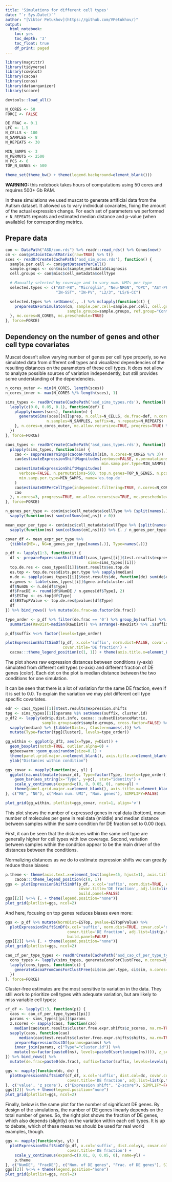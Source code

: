 ```yaml
---
title: 'Simulations for different cell types'
date: "`r Sys.Date()`"
author: "[Viktor Petukhov](https://github.com/VPetukhov/)"
output:
  html_notebook:
    toc: yes
    toc_depth: '3'
    toc_float: true
    df_print: paged
---
```


```r
library(magrittr)
library(tidyverse)
library(cowplot)
library(cacoa)
library(conos)
library(dataorganizer)
library(sccore)

devtools::load_all()

N_CORES <- 50
FORCE <- FALSE

DE_FRAC <- 0.1
LFC <- 1.5
N_CELLS <- 100
N_SAMPLES <- 8
N_REPEATS <- 30

MIN_SAMPS <- 3
N_PERMUTS <- 2500
N_PCS <- 6
TOP_N_GENES <- 500

theme_set(theme_bw() + theme(legend.background=element_blank()))
```

**WARNING:** this notebook takes hours of computations using 50 cores and requires
500+ Gb RAM.

In these simulations we used muscat to generate artificial data from the Autism
dataset. It allowed us to vary individual covariates, fixing the amount of the
actual expression change. For each set of parameters we performed `r N_REPEATS`
repeats and estimated median distance and p-value (when available) for
corresponding metrics.

## Prepare data

```r
con <- DataPath("ASD/con.rds") %>% readr::read_rds() %>% Conos$new()
cm <- con$getJointCountMatrix(raw=TRUE) %>% t()
sces <- readOrCreate(CachePath('asd_sim_sces.rds'), function() {
  sample.per.cell <- con$getDatasetPerCell()
  sample.groups <- con$misc$sample_metadata$diagnosis
  cell.groups <- con$misc$cell_metadata$cellType

  # Manually selected by coverage and to vary num. UMIs per type
  selected.types <- c("AST-FB", "Microglia", "Neu-NRGN", "OPC", "AST-PP",
                      "IN-SST", "IN-PV", "L2/3", "L5/6-CC")

  selected.types %>% setNames(., .) %>% mclapply(function(ct) {
    prepareSCEForSimulaton(cm, sample.per.cell=sample.per.cell, cell.groups=cell.groups,
                           sample.groups=sample.groups, ref.group="Control", subgroups=ct)
  }, mc.cores=N_CORES, mc.preschedule=TRUE)
}, force=FORCE)
```

## Dependency on the number of genes and other cell type covariates

Muscat doesn't allow varying number of genes per cell type properly, so we simulated
data from different cell types and visualized dependencies of the resulting distances
on the parameters of these cell types. It does not allow to analyze possible sources
of variation independently, but still provides some understanding of the dependencies.

```r
n_cores_outer <- min(N_CORES, length(sces))
n_cores_inner <- max(N_CORES %/% length(sces), 1)

sims_types <- readOrCreate(CachePath('asd_sims_types.rds'), function() {
  lapply(c(0.0, 0.05, 0.1), function(def) {
    plapply(names(sces), function(n) {
      generateSims(sces[[n]]$prep, n.cells=N_CELLS, de.frac=def, n.cores=n_cores_inner, lfc=LFC,
                  n.samples=N_SAMPLES, suffix=n, n.repeats=N_REPEATS)
    }, n.cores=n_cores_outer, mc.allow.recursive=TRUE, progress=TRUE) %>% joinSims()
  })
}, force=FORCE)

caos_types <- readOrCreate(CachePath('asd_caos_types.rds'), function() {
  plapply(sims_types, function(sim) {
    cao <- suppressWarnings(cacoaFromSim(sim, n.cores=N_CORES %/% 3))
    cao$estimateExpressionShiftMagnitudes(verbose=FALSE, n.permutations=500, 
                                          min.samp.per.type=MIN_SAMPS)
    cao$estimateExpressionShiftMagnitudes(
      verbose=FALSE, n.permutations=500, top.n.genes=TOP_N_GENES, n.pcs=N_PCS,
      min.samp.per.type=MIN_SAMPS, name='es.top.de'
    )
    cao$estimateDEPerCellType(independent.filtering=TRUE, n.cores=N_CORES %/% 3, verbose=FALSE)
    cao
  }, n.cores=3, progress=TRUE, mc.allow.recursive=TRUE, mc.preschedule=TRUE)
}, force=FORCE)
```

```r
n_genes_per_type <- con$misc$cell_metadata$cellType %>% {split(names(.), .)} %>%
  sapply(function(ns) sum(colSums(cm[,ns]) > 0))

mean_expr_per_type <- con$misc$cell_metadata$cellType %>% {split(names(.), .)} %>%
  sapply(function(ns) sum(colSums(cm[,ns]))) %>% {. / n_genes_per_type[names(.)]}

covar_df <- mean_expr_per_type %>%
  {tibble(ME=., NG=n_genes_per_type[names(.)], Type=names(.))}

p_df <- lapply(1:3, function(i) {
  df <- prepareExpressionShiftSimDf(caos_types[[i]]$test.results$expression.shifts, 
                                    sims=sims_types[[i]])
  top.de.res <- caos_types[[i]]$test.results$es.top.de
  es.top <- top.de.res$dists.per.type %>% sapply(median)
  n.de <- sapply(caos_types[[i]]$test.results$de, function(de) sum(de$res$padj < 0.05))
  n.genes <- table(sims_types[[i]]$gene.info$cluster.id)
  df$NumDE <- n.de[df$Type]
  df$FracDE <- round(df$NumDE / n.genes[df$Type], 2)
  df$ESTop <- es.top[df$Type]
  df$ESTopPValue <- top.de.res$pvalues[df$Type]
  df
}) %>% bind_rows() %>% mutate(de.frac=as.factor(de.frac))

type_order <- p_df %>% filter(de.frac == '0') %>% group_by(suffix) %>%
  summarise(RawDist=median(RawDist)) %>% arrange(-RawDist) %>% .$suffix

p_df$suffix %<>% factor(levels=type_order)
```

```r
plotExpressionShiftSimDf(p_df, x.col='suffix', norm.dist=FALSE, covar.col='de.frac',
                         covar.title='DE fraction') +
  cacoa:::theme_legend_position(c(1, 1)) + theme(axis.title.x=element_blank())
```

The plot shows raw expression distances between conditions (y-axis) simulated
from different cell types (x-axis) and different fraction of DE genes (color).
Each dot on the plot is median distance between the two conditions for one simulation.

It can be seen that there is a lot of variation for the same DE fraction, even if
it is set to 0.0. To explain the variation we may plot different cell type specific
covariates.

```r
edr <- caos_types[[1]]$test.results$expression.shifts
tpg <- sims_types[[1]]$params %$% setNames(suffix, cluster.id)
p_df2 <- lapply(edr$p.dist.info, cacoa:::subsetDistanceMatrix,
                sample.groups=edr$sample.groups, cross.factor=FALSE) %>%
  sapply(median) %>% {tibble(Dist=., Cluster=names(.))} %>%
  mutate(Type=factor(tpg[Cluster], levels=type_order))

gg_within <- ggplot(p_df2, aes(x=Type, y=Dist)) +
  geom_boxplot(notch=TRUE, outlier.alpha=0) +
  ggbeeswarm::geom_quasirandom(size=0.1) +
  theme(panel.grid.major.x=element_blank(), axis.title.x=element_blank()) +
  ylab("Distances within condition")

ggs_covar <- mapply(function(yc, yl) {
  ggplot(na.omit(mutate(covar_df, Type=factor(Type, levels=type_order)))) +
    geom_bar(aes_string(x='Type', y=yc), stat="identity") +
    scale_y_continuous(expand=c(0, 0, 0.05, 0), name=yl) +
    theme(panel.grid.major.x=element_blank(), axis.title.x=element_blank())
}, c("ME", "NG"), c("Mean num. UMI", "Num. genes"), SIMPLIFY=FALSE)

plot_grid(gg_within, plotlist=ggs_covar, ncol=1, align='v')
```

This plot shows the number of expressed genes in real data (bottom), mean number
of molecules per gene in real data (middle) and median distance between samples
within the same condition for DE fraction set to 0.00 (top).

First, it can be seen that the distances within the same cell type are generally
higher for cell types with low coverage. Second, variation between samples within
the condition appear to be the main driver of the distances between the conditions.

Normalizing distances as we do to estimate expression shifts we can greatly reduce
those biases:

```r
p.theme <- theme(axis.text.x=element_text(angle=45, hjust=1), axis.title.x=element_blank()) +
    cacoa:::theme_legend_position(c(0, 1))
ggs <- plotExpressionShiftSimDf(p_df, x.col='suffix', norm.dist=TRUE, covar.col='de.frac',
                                covar.title='DE fraction', adj.list=list(p.theme), 
                                build.panel=FALSE)
ggs[[2]] %<>% {. + theme(legend.position="none")}
plot_grid(plotlist=ggs, ncol=2)
```

And here, focusing on top genes reduces biases even more:

```r
ggs <- p_df %>% mutate(NormDist=ESTop, pvalue=ESTopPValue) %>% 
  plotExpressionShiftSimDf(x.col='suffix', norm.dist=TRUE, covar.col='de.frac',
                           covar.title='DE fraction', adj.list=list(p.theme), 
                           build.panel=FALSE)
ggs[[2]] %<>% {. + theme(legend.position="none")}
plot_grid(plotlist=ggs, ncol=2)
```

```r
cao_cf_per_type_types <- readOrCreate(CachePath('asd_cao_cf_per_type_types.rds'), function() {
  cons_types <- lapply(sims_types, generateConsForClustFree, n.cores=N_CORES)
  lapply(cons_types, function(ci) {
    generateCacoaFromConsForClustFree(ci$con.per.type, ci$sim, n.cores=N_CORES)
  })
}, force=FORCE)
```

Cluster-free estimates are the most sensitive to variation in the data. They still 
work to prioritize cell types with adequate variation, but are likely to miss variable
cell types:

```r
cf_df <- lapply(1:3, function(pi) {
  caos <- cao_cf_per_type_types[[pi]]
  params <- sims_types[[pi]]$params
  z.scores <- sapply(caos, function(cao) 
    median(cao$test.results$cluster.free.expr.shifts$z_scores, na.rm=TRUE))
  sapply(caos, function(cao) 
      median(cao$test.results$cluster.free.expr.shifts$shifts, na.rm=TRUE)) %>%
    prepareExpressionDistDf(params=params) %>%
    inner_join(params, c("Type"="cluster.id")) %>%
    mutate(ns=factor(paste0(ns), levels=paste0(sort(unique(ns)))), z_score=z.scores[Type])
}) %>% bind_rows() %>% 
  mutate(de.frac=paste0(de.frac), suffix=factor(suffix, levels=levels(p_df$suffix)))

ggs <- mapply(function(dc, dn) {
  plotExpressionShiftSimDf(cf_df, x.col='suffix', dist.col=dc, covar.col='de.frac',
                           covar.title='DE fraction', adj.list=list(p.theme, ylab(dn)))
}, c('value', 'z_score'), c("Expression shift", "Z-score"), SIMPLIFY=FALSE)
ggs[[2]] %<>% + theme(legend.position="none")
plot_grid(plotlist=ggs, ncol=2)
```

Finally, below is the same plot for the number of significant DE genes. By design
of the simulations, the number of DE genes linearly depends on the total number
of genes. So, the right plot shows the fraction of DE genes, which also depends 
(slightly) on the variation within each cell types. It is up to debate, which of
these measures should be used for real world examples, though.

```r
ggs <- mapply(function(yc, yl) {
  plotExpressionShiftSimDf(p_df, x.col='suffix', dist.col=yc, covar.col='de.frac',
                           covar.title='DE fraction') +
    scale_y_continuous(expand=c(0.01, 0, 0.05, 0), name=yl) +
    p.theme
}, c("NumDE", "FracDE"), c("Num. of DE genes", "Frac. of DE genes"), SIMPLIFY=FALSE)
ggs[[2]] %<>% + theme(legend.position="none")
plot_grid(plotlist=ggs, ncol=2)
```
